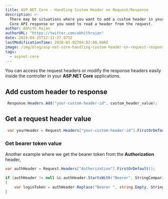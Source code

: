 ```yaml
---
title: ASP.NET Core - Handling Custom Header on Request/Response
description: >-
  There may be situations where you want to add a custom header in your ASP.NET
  Core API response or you need to read a header from the request.
author: Abhith Rajan
authorURL: "https://twitter.com/abhithrajan"
date: 2019-04-25T12:11:27.975Z
lastModificationTime: 2020-01-02T04:02:00.000Z
image: /img/blog/asp-net-core-handling-custom-header-on-request-response.png
tags:
  - aspnet-core
---
```


You can access the request headers or modify the response headers easily inside the controller in your **ASP.NET Core** applications.

## Add custom header to response

```csharp
 Response.Headers.Add("your-custom-header-id", custom_header_value);
```

## Get a request header value

```csharp
 var yourHeader = Request.Headers["your-custom-header-id"].FirstOrDefault();
```

### Get bearer token value

Another example where we get the bearer token from the **Authorization** header,

```cs
var authHeader = Request.Headers["Authorization"].FirstOrDefault();

if (authHeader != null && authHeader.StartsWith("Bearer", StringComparison.OrdinalIgnoreCase))
{
    var loginToken = authHeader.Replace("Bearer ", string.Empty, StringComparison.OrdinalIgnoreCase);
}
```
